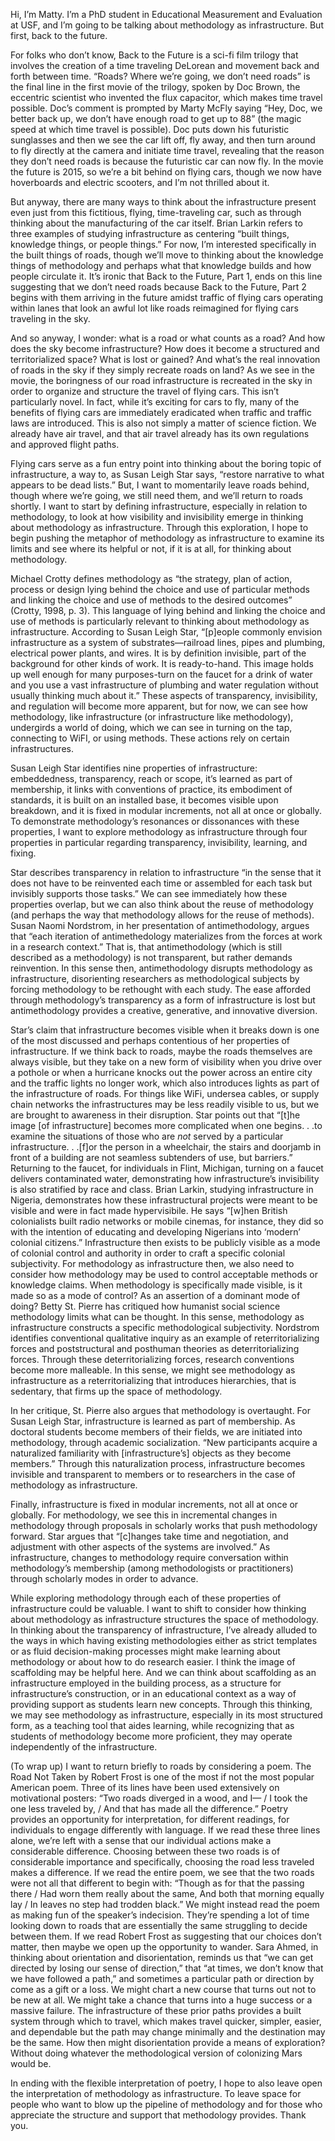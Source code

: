 Hi, I’m Matty. I’m a PhD student in Educational Measurement and Evaluation at USF, and I’m going to be talking about methodology as infrastructure. But first, back to the future.

For folks who don’t know, Back to the Future is a sci-fi film trilogy that involves the creation of a time traveling DeLorean and movement back and forth between time. “Roads? Where we’re going, we don’t need roads” is the final line in the first movie of the trilogy, spoken by Doc Brown, the eccentric scientist who invented the flux capacitor, which makes time travel possible. Doc’s comment is prompted by Marty McFly saying “Hey, Doc, we better back up, we don’t have enough road to get up to 88” (the magic speed at which time travel is possible). Doc puts down his futuristic sunglasses and then we see the car lift off, fly away, and then turn around to fly directly at the camera and initiate time travel, revealing that the reason they don’t need roads is because the futuristic car can now fly. In the movie the future is 2015, so we’re a bit behind on flying cars, though we now have hoverboards and electric scooters, and I’m not thrilled about it.

But anyway, there are many ways to think about the infrastructure present even just from this fictitious, flying, time-traveling car, such as through thinking about the manufacturing of the car itself. Brian Larkin refers to three examples of studying infrastructure as centering “built things, knowledge things, or people things.” For now, I’m interested specifically in the built things of roads, though we’ll move to thinking about the knowledge things of methodology and perhaps what that knowledge builds and how people circulate it. It’s ironic that Back to the Future, Part 1, ends on this line suggesting that we don’t need roads because Back to the Future, Part 2 begins with them arriving in the future amidst traffic of flying cars operating within lanes that look an awful lot like roads reimagined for flying cars traveling in the sky.

And so anyway, I wonder: what is a road or what counts as a road? And how does the sky become infrastructure? How does it become a structured and territorialized space? What is lost or gained? And what’s the real innovation of roads in the sky if they simply recreate roads on land? As we see in the movie, the boringness of our road infrastructure is recreated in the sky in order to organize and structure the travel of flying cars. This isn’t particularly novel. In fact, while it’s exciting for cars to fly, many of the benefits of flying cars are immediately eradicated when traffic and traffic laws are introduced. This is also not simply a matter of science fiction. We already have air travel, and that air travel already has its own regulations and approved flight paths.

Flying cars serve as a fun entry point into thinking about the boring topic of infrastructure, a way to, as Susan Leigh Star says, “restore narrative to what appears to be dead lists.” But, I want to momentarily leave roads behind, though where we’re going, we still need them, and we’ll return to roads shortly. I want to start by defining infrastructure, especially in relation to methodology, to look at how visibility and invisibility emerge in thinking about methodology as infrastructure. Through this exploration, I hope to begin pushing the metaphor of methodology as infrastructure to examine its limits and see where its helpful or not, if it is at all, for thinking about methodology.

Michael Crotty defines methodology as “the strategy, plan of action, process or design lying behind the choice and use of particular methods and linking the choice and use of methods to the desired outcomes” (Crotty, 1998, p. 3). This language of lying behind and linking the choice and use of methods is particularly relevant to thinking about methodology as infrastructure. According to Susan Leigh Star, “\[p\]eople commonly envision infrastructure as a system of substrates—railroad lines, pipes and plumbing, electrical power plants, and wires. It is by definition invisible, part of the background for other kinds of work. It is ready-to-hand. This image holds up well enough for many purposes-turn on the faucet for a drink of water and you use a vast infrastructure of plumbing and water regulation without usually thinking much about it.” These aspects of transparency, invisibility, and regulation will become more apparent, but for now, we can see how methodology, like infrastructure (or infrastructure like methodology), undergirds a world of doing, which we can see in turning on the tap, connecting to WiFI, or using methods. These actions rely on certain infrastructures.

Susan Leigh Star identifies nine properties of infrastructure: embeddedness, transparency, reach or scope, it’s learned as part of membership, it links with conventions of practice, its embodiment of standards, it is built on an installed base, it becomes visible upon breakdown, and it is fixed in modular increments, not all at once or globally. To demonstrate methodology’s resonances or dissonances with these properties, I want to explore methodology as infrastructure through four properties in particular regarding transparency, invisibility, learning, and fixing.

Star describes transparency in relation to infrastructure “in the sense that it does not have to be reinvented each time or assembled for each task but invisibly supports those tasks.” We can see immediately how these properties overlap, but we can also think about the reuse of methodology (and perhaps the way that methodology allows for the reuse of methods). Susan Naomi Nordstrom, in her presentation of antimethodology, argues that “each iteration of antimethedology materializes from the forces at work in a research context.” That is, that antimethodology (which is still described as a methodology) is not transparent, but rather demands reinvention. In this sense then, antimethodology disrupts methodology as infrastructure, disorienting researchers as methodological subjects by forcing methodology to be rethought with each study. The ease afforded through methodology’s transparency as a form of infrastructure is lost but antimethodology provides a creative, generative, and innovative diversion.

Star’s claim that infrastructure becomes visible when it breaks down is one of the most discussed and perhaps contentious of her properties of infrastructure. If we think back to roads, maybe the roads themselves are always visible, but they take on a new form of visibility when you drive over a pothole or when a hurricane knocks out the power across an entire city and the traffic lights no longer work, which also introduces lights as part of the infrastructure of roads. For things like WiFi, undersea cables, or supply chain networks the infrastructures may be less readily visible to us, but we are brought to awareness in their disruption. Star points out that “\[t\]he image \[of infrastructure\] becomes more complicated when one begins. . .to examine the situations of those who are *not* served by a particular infrastructure. . .\[f\]or the person in a wheelchair, the stairs and doorjamb in front of a building are not seamless subtenders of use, but barriers.” Returning to the faucet, for individuals in Flint, Michigan, turning on a faucet delivers contaminated water, demonstrating how infrastructure’s invisibility is also stratified by race and class. Brian Larkin, studying infrastructure in Nigeria, demonstrates how these infrastructural projects were meant to be visible and were in fact made hypervisibile. He says “\[w\]hen British colonialists built radio networks or mobile cinemas, for instance, they did so with the intention of educating and developing Nigerians into ‘modern’ colonial citizens.” Infrastructure then exists to be publicly visible as a mode of colonial control and authority in order to craft a specific colonial subjectivity. For methodology as infrastructure then, we also need to consider how methodology may be used to control acceptable methods or knowledge claims. When methodology is specifically made visible, is it made so as a mode of control? As an assertion of a dominant mode of doing? Betty St. Pierre has critiqued how humanist social science methodology limits what can be thought. In this sense, methodology as infrastructure constructs a specific methodological subjectivity. Nordstrom identifies conventional qualitative inquiry as an example of reterritorializing forces and poststructural and posthuman theories as deterritorializing forces. Through these deterritorializing forces, research conventions become more malleable. In this sense, we might see methodology as infrastructure as a reterritorializing that introduces hierarchies, that is sedentary, that firms up the space of methodology.

In her critique, St. Pierre also argues that methodology is overtaught. For Susan Leigh Star, infrastructure is learned as part of membership. As doctoral students become members of their fields, we are initiated into methodology, through academic socialization. “New participants acquire a naturalized familiarity with \[infrastructure’s\] objects as they become members.” Through this naturalization process, infrastructure becomes invisible and transparent to members or to researchers in the case of methodology as infrastructure.

Finally, infrastructure is fixed in modular increments, not all at once or globally. For methodology, we see this in incremental changes in methodology through proposals in scholarly works that push methodology forward. Star argues that “\[c\]hanges take time and negotiation, and adjustment with other aspects of the systems are involved.” As infrastructure, changes to methodology require conversation within methodology’s membership (among methodologists or practitioners) through scholarly modes in order to advance.

While exploring methodology through each of these properties of infrastructure could be valuable. I want to shift to consider how thinking about methodology as infrastructure structures the space of methodology. In thinking about the transparency of infrastructure, I’ve already alluded to the ways in which having existing methodologies either as strict templates or as fluid decision-making processes might make learning about methodology or about how to do research easier. I think the image of scaffolding may be helpful here. And we can think about scaffolding as an infrastructure employed in the building process, as a structure for infrastructure’s construction, or in an educational context as a way of providing support as students learn new concepts. Through this thinking, we may see methodology as infrastructure, especially in its most structured form, as a teaching tool that aides learning, while recognizing that as students of methodology become more proficient, they may operate independently of the infrastructure.

(To wrap up) I want to return briefly to roads by considering a poem. The Road Not Taken by Robert Frost is one of the most if not the most popular American poem. Three of its lines have been used extensively on motivational posters: “Two roads diverged in a wood, and I— / I took the one less traveled by, / And that has made all the difference.” Poetry provides an opportunity for interpretation, for different readings, for individuals to engage differently with language. If we read these three lines alone, we’re left with a sense that our individual actions make a considerable difference. Choosing between these two roads is of considerable importance and specifically, choosing the road less traveled makes a difference. If we read the entire poem, we see that the two roads were not all that different to begin with: “Though as for that the passing there / Had worn them really about the same, And both that morning equally lay / In leaves no step had trodden black.” We might instead read the poem as making fun of the speaker’s indecision. They’re spending a lot of time looking down to roads that are essentially the same struggling to decide between them. If we read Robert Frost as suggesting that our choices don’t matter, then maybe we open up the opportunity to wander. Sara Ahmed, in thinking about orientation and disorientation, reminds us that “we can get directed by losing our sense of direction,” that “at times, we don’t know that we have followed a path,” and sometimes a particular path or direction by come as a gift or a loss. We might chart a new course that turns out not to be new at all. We might take a chance that turns into a huge success or a massive failure. The infrastructure of these prior paths provides a built system through which to travel, which makes travel quicker, simpler, easier, and dependable but the path may change minimally and the destination may be the same. How then might disorientation provide a means of exploration? Without doing whatever the methodological version of colonizing Mars would be.

In ending with the flexible interpretation of poetry, I hope to also leave open the interpretation of methodology as infrastructure. To leave space for people who want to blow up the pipeline of methodology and for those who appreciate the structure and support that methodology provides. Thank you.
